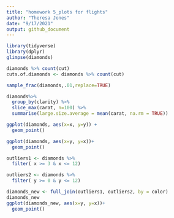 ```yaml
---
title: "homework 5_plots for flights"
author: "Theresa Jones"
date: "9/17/2021"
output: github_document
---
```


```r
library(tidyverse)
library(dplyr)
glimpse(diamonds)
```

```r
diamonds %>% count(cut)
cuts.of.diamonds <- diamonds %>% count(cut)
```
```r
sample_frac(diamonds,.01,replace=TRUE)
```
```r
diamonds%>%
  group_by(clarity) %>%
  slice_max(carat, n=100) %>%
  summarise(large.size.average = mean(carat, na.rm = TRUE))
```
```r
ggplot(diamonds, aes(x=x, y=y)) +
  geom_point()
```
```r
ggplot(diamonds, aes(x=y, y=x))+
  geom_point()
```
```r
outliers1 <- diamonds %>%
  filter( x >= 3 & x <= 12) 
```

```r
outliers2 <- diamonds %>%
  filter( y >= 0 & y <= 12) 
```
```r
diamonds_new <- full_join(outliers1, outliers2, by = color)
diamonds_new
ggplot(diamonds_new, aes(x=y, y=x))+
  geom_point()
```


